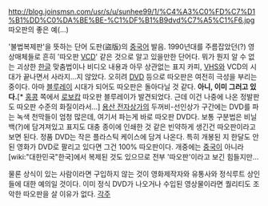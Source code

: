 http://blog.joinsmsn.com/usr/s/u/sunhee99/1/%C4%A3%C0%FD%C7%D1%B1%DD%C0%DA%BE%BE-%C1%DF%B1%B9dvd%C7%A5%C1%F6.jpg
따오판의 좋은 예(...)

'불법복제판'을 뜻하는 단어 도판(盜版)의 [[중국어]] 발음. 1990년대를 주름잡았던(?) 영상매체들로 흔히 '따오판 [[VCD]]' 같은 것으로 알고 있을만한 단어다. 뭐가 뭔지 알 수 없는 괴상한 [[한글]] 맞춤법이나 비디오 내용과 아무 상관없는 표지 카피, 
[[VHS]]와 VCD의 시대가 끝나면서 사라지...지 않았다. 오히려 [[DVD]] 등으로 따오판은 여전히 극성을 부리는 중이다. 아마 [[블루레이]] 시대가 되어도 따오판은 돌아다닐 것 같다. '''아니, 이미 그러고 있다.'''[* [[홍콩]] 쪽에서 [[로보캅]] 따오판 블루레이가 발견되었다. 근데 이건 나중에 나온 정발판도 따오판 수준의 화질이라서...]
[[용산 전자상가]]의 두꺼비-선인상가 구간에는 DVD를 파는 녹색 천막들이 엄청 많은데, 여기서 파는게 바로 따오판 DVD다. 보통 구분법은 비닐백(?)에 담겨져있고 표지도 대충 종이에 인쇄한 것 같은 빈약하게 생긴건 따오판이라고 보면 된다. 정품 DVD는 작은 플라스틱 케이스에 담겨 나온다. 특히 개봉된 지 한달도 안된 영화가 DVD로 팔리고 있다면 그건 100% 따오판이다. 개중에는 [[중국]]이 아니라 [wiki:"대한민국"한국]에서 복제된 것도 있으므로 전부 '따오판'이라고 보긴 힘들지만...

물론 상식이 있는 사람이라면 구입하지 않는 것이 영화제작자와 유통사와 정식루트 상인들에 대한 예의일 것이다. 이미 정식 DVD가 나오거나 수입된 영상물이라면 퀄리티도 조악한 따오판을 살 이유가 없다.
[[각주]]
